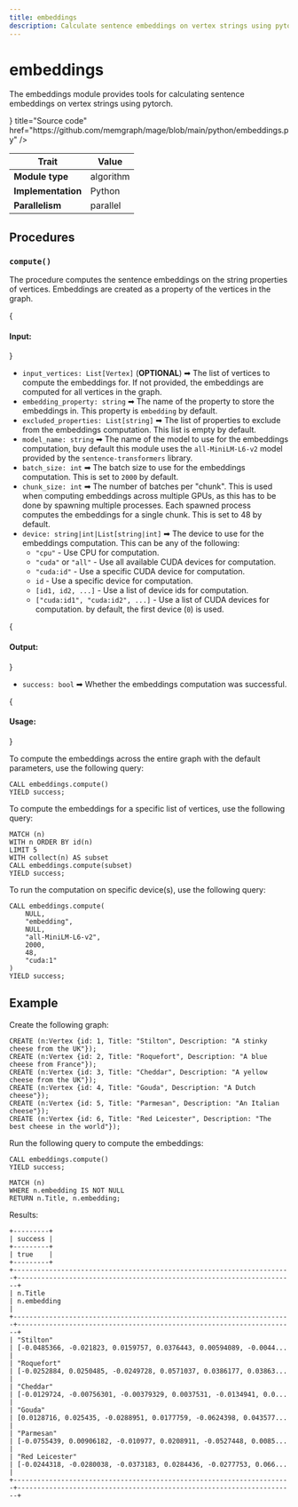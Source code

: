 ```yaml
---
title: embeddings
description: Calculate sentence embeddings on vertex strings using pytorch.
---
```


# embeddings


The embeddings module provides tools for calculating sentence embeddings on vertex strings using pytorch.

<Cards>
  <Cards.Card
    icon={<GitHub />}
    title="Source code"
    href="https://github.com/memgraph/mage/blob/main/python/embeddings.py"
  />
</Cards>

| Trait               | Value               |
| ------------------- | ------------------- |
| **Module type**     | algorithm           |
| **Implementation**  | Python              |
| **Parallelism**     | parallel            |


## Procedures

### `compute()`

The procedure computes the sentence embeddings on the string properties of vertices. Embeddings are 
created as a property of the vertices in the graph.

{<h4 className="custom-header"> Input: </h4>}

- `input_vertices: List[Vertex]` (**OPTIONAL**) ➡ The list of vertices to compute the embeddings for. If not provided, the embeddings are computed for all vertices in the graph.
- `embedding_property: string` ➡ The name of the property to store the embeddings in. This property is `embedding` by default.
- `excluded_properties: List[string]` ➡ The list of properties to exclude from the embeddings computation. This list is empty by default.
- `model_name: string` ➡ The name of the model to use for the embeddings computation, buy default this module uses the `all-MiniLM-L6-v2` model provided by the `sentence-transformers` library.
- `batch_size: int` ➡ The batch size to use for the embeddings computation. This is set to `2000` by default.
- `chunk_size: int` ➡ The number of batches per "chunk". This is used when computing embeddings across multiple GPUs, as this has to be done by spawning multiple processes. Each spawned process computes the embeddings for a single chunk. This is set to 48 by default.
- `device: string|int|List[string|int]` ➡ The device to use for the embeddings computation. This can be any of the following:
    - `"cpu"` - Use CPU for computation.
    - `"cuda"` or `"all"` - Use all available CUDA devices for computation.
    - `"cuda:id"` - Use a specific CUDA device for computation.
    - `id` - Use a specific device for computation.
    - `[id1, id2, ...]` - Use a list of device ids for computation.
    - `["cuda:id1", "cuda:id2", ...]` - Use a list of CUDA devices for computation.
by default, the first device (`0`) is used.

{<h4 className="custom-header"> Output: </h4>}

- `success: bool` ➡ Whether the embeddings computation was successful.

{<h4 className="custom-header"> Usage: </h4>}

To compute the embeddings across the entire graph with the default parameters, use the following query: 

```cypher
CALL embeddings.compute()
YIELD success;
```

To compute the embeddings for a specific list of vertices, use the following query:


```cypher
MATCH (n)
WITH n ORDER BY id(n)
LIMIT 5
WITH collect(n) AS subset
CALL embeddings.compute(subset)
YIELD success;
```

To run the computation on specific device(s), use the following query:

```cypher
CALL embeddings.compute(
    NULL,
    "embedding",
    NULL,
    "all-MiniLM-L6-v2",
    2000,
    48,
    "cuda:1"
)
YIELD success;
```


## Example

Create the following graph:

```cypher
CREATE (n:Vertex {id: 1, Title: "Stilton", Description: "A stinky cheese from the UK"});
CREATE (n:Vertex {id: 2, Title: "Roquefort", Description: "A blue cheese from France"});
CREATE (n:Vertex {id: 3, Title: "Cheddar", Description: "A yellow cheese from the UK"});
CREATE (n:Vertex {id: 4, Title: "Gouda", Description: "A Dutch cheese"});
CREATE (n:Vertex {id: 5, Title: "Parmesan", Description: "An Italian cheese"});
CREATE (n:Vertex {id: 6, Title: "Red Leicester", Description: "The best cheese in the world"});
```

Run the following query to compute the embeddings:

```cypher
CALL embeddings.compute()
YIELD success;

MATCH (n) 
WHERE n.embedding IS NOT NULL 
RETURN n.Title, n.embedding;
```

Results:

```plaintext
+---------+
| success |
+---------+
| true    |
+---------+
+----------------------------------------------------------------------+----------------------------------------------------------------------+
| n.Title                                                              | n.embedding                                                          |
+----------------------------------------------------------------------+----------------------------------------------------------------------+
| "Stilton"                                                            | [-0.0485366, -0.021823, 0.0159757, 0.0376443, 0.00594089, -0.0044... |
| "Roquefort"                                                          | [-0.0252884, 0.0250485, -0.0249728, 0.0571037, 0.0386177, 0.03863... |
| "Cheddar"                                                            | [-0.0129724, -0.00756301, -0.00379329, 0.0037531, -0.0134941, 0.0... |
| "Gouda"                                                              | [0.0128716, 0.025435, -0.0288951, 0.0177759, -0.0624398, 0.043577... |
| "Parmesan"                                                           | [-0.0755439, 0.00906182, -0.010977, 0.0208911, -0.0527448, 0.0085... |
| "Red Leicester"                                                      | [-0.0244318, -0.0280038, -0.0373183, 0.0284436, -0.0277753, 0.066... |
+----------------------------------------------------------------------+----------------------------------------------------------------------+
```